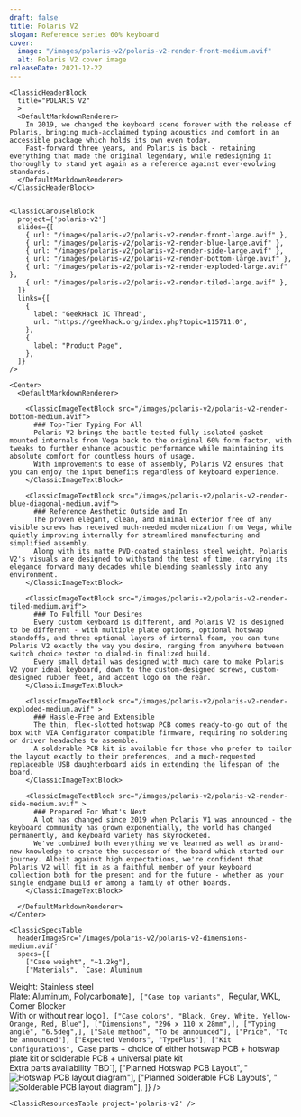 ```yaml
---
draft: false
title: Polaris V2
slogan: Reference series 60% keyboard
cover:
  image: "/images/polaris-v2/polaris-v2-render-front-medium.avif"
  alt: Polaris V2 cover image
releaseDate: 2021-12-22
---
```


<DefaultLayout title={frontmatter.title}>

  <ClassicBlurredHeader src={frontmatter.cover.image} />

  <div class="container mx-auto">

    <ClassicHeaderBlock 
      title="POLARIS V2"
      >
      <DefaultMarkdownRenderer>
        In 2019, we changed the keyboard scene forever with the release of Polaris, bringing much-acclaimed typing acoustics and comfort in an accessible package which holds its own even today.  
        Fast-forward three years, and Polaris is back - retaining everything that made the original legendary, while redesigning it thoroughly to stand yet again as a reference against ever-evolving standards.
      </DefaultMarkdownRenderer>
    </ClassicHeaderBlock>


    <ClassicCarouselBlock 
      project={'polaris-v2'} 
      slides={[
        { url: "/images/polaris-v2/polaris-v2-render-front-large.avif" },
        { url: "/images/polaris-v2/polaris-v2-render-blue-large.avif" },
        { url: "/images/polaris-v2/polaris-v2-render-side-large.avif" },
        { url: "/images/polaris-v2/polaris-v2-render-bottom-large.avif" },
        { url: "/images/polaris-v2/polaris-v2-render-exploded-large.avif" },
        { url: "/images/polaris-v2/polaris-v2-render-tiled-large.avif" },
      ]} 
      links={[
        {
          label: "GeekHack IC Thread",
          url: "https://geekhack.org/index.php?topic=115711.0",
        },
        {
          label: "Product Page",
        },
      ]}
    />

    <Center>
      <DefaultMarkdownRenderer>

        <ClassicImageTextBlock src="/images/polaris-v2/polaris-v2-render-bottom-medium.avif">
          ### Top-Tier Typing For All
          Polaris V2 brings the battle-tested fully isolated gasket-mounted internals from Vega back to the original 60% form factor, with tweaks to further enhance acoustic performance while maintaining its absolute comfort for countless hours of usage.  
          With improvements to ease of assembly, Polaris V2 ensures that you can enjoy the input benefits regardless of keyboard experience.
        </ClassicImageTextBlock>

        <ClassicImageTextBlock src="/images/polaris-v2/polaris-v2-render-blue-diagonal-medium.avif">
          ### Reference Aesthetic Outside and In
          The proven elegant, clean, and minimal exterior free of any visible screws has received much-needed modernization from Vega, while quietly improving internally for streamlined manufacturing and simplified assembly.  
          Along with its matte PVD-coated stainless steel weight, Polaris V2's visuals are designed to withstand the test of time, carrying its elegance forward many decades while blending seamlessly into any environment.
        </ClassicImageTextBlock> 

        <ClassicImageTextBlock src="/images/polaris-v2/polaris-v2-render-tiled-medium.avif">
          ### To Fulfill Your Desires
          Every custom keyboard is different, and Polaris V2 is designed to be different - with multiple plate options, optional hotswap standoffs, and three optional layers of internal foam, you can tune Polaris V2 exactly the way you desire, ranging from anywhere between switch choice tester to dialed-in finalized build.  
          Every small detail was designed with much care to make Polaris V2 your ideal keyboard, down to the custom-designed screws, custom-designed rubber feet, and accent logo on the rear.
        </ClassicImageTextBlock> 

        <ClassicImageTextBlock src="/images/polaris-v2/polaris-v2-render-exploded-medium.avif" >
          ### Hassle-Free and Extensible
          The thin, flex-slotted hotswap PCB comes ready-to-go out of the box with VIA Configurator compatible firmware, requiring no soldering or driver headaches to assemble.  
          A solderable PCB kit is available for those who prefer to tailor the layout exactly to their preferences, and a much-requested replaceable USB daughterboard aids in extending the lifespan of the board.
        </ClassicImageTextBlock>

        <ClassicImageTextBlock src="/images/polaris-v2/polaris-v2-render-side-medium.avif" >
          ### Prepared For What's Next
          A lot has changed since 2019 when Polaris V1 was announced - the keyboard community has grown exponentially, the world has changed permanently, and keyboard variety has skyrocketed.  
          We've combined both everything we've learned as well as brand-new knowledge to create the successor of the board which started our journey. Albeit against high expectations, we're confident that Polaris V2 will fit in as a faithful member of your keyboard collection both for the present and for the future - whether as your single endgame build or among a family of other boards.
        </ClassicImageTextBlock>

      </DefaultMarkdownRenderer>
    </Center>

    <ClassicSpecsTable 
      headerImageSrc='/images/polaris-v2/polaris-v2-dimensions-medium.avif' 
      specs={[
        ["Case weight", "~1.2kg"],
        ["Materials", `Case: Aluminum  
Weight: Stainless steel  
Plate: Aluminum, Polycarbonate`],
        ["Case top variants", `Regular, WKL, Corner Blocker  
With or without rear logo`],
        ["Case colors", "Black, Grey, White, Yellow-Orange, Red, Blue"],
        ["Dimensions", "296 x 110 x 28mm",],
        ["Typing angle", "6.5deg",],
        ["Sale method", "To be announced"],
        ["Price", "To be announced"],
        ["Expected Vendors", "TypePlus"],
        ["Kit Configurations", `Case parts + choice of either hotswap PCB + hotswap plate kit or solderable PCB + universal plate kit  
Extra parts availability TBD`],
        ["Planned Hotswap PCB Layout", "![Hotswap PCB layout diagram](/images/polaris-v2/polaris-v2-layout-diagram-old-hotswap-medium.png)"],
        ["Planned Solderable PCB Layouts", "![Solderable PCB layout diagram](/images/polaris-v2/polaris-v2-layout-diagram-old-solderable-medium.png)"],
    ]} />

    <ClassicResourcesTable project='polaris-v2' />

  </div>

</DefaultLayout>